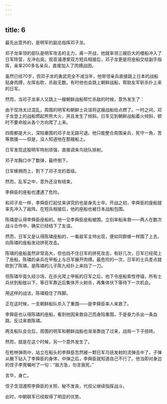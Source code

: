 ```yaml
---
---
---
```

title: 6
---



最先出意外的，是明军的副总指挥邓子龙。

邓子龙率领的部队是明军攻击的主力，甫一开战，他就率领三艘巨大的楼船冲入了日军阵营，左冲右突。观音浦港里双方短兵相接后，邓子龙更是将座船交给副手指挥，亲率200多名亲兵，直接加入了肉搏战团。

虽然已经70岁，但邓子龙的勇武完全不减当年，他带领亲兵直接跳上日本的战船贴身肉搏，左挥右砍，杀敌无数。有时他也会跳上朝鲜战船，帮助友军斩杀扑上来的日军。

然而，当邓子龙率人又跳上一艘朝鲜战船帮忙杀敌的时候，意外发生了：

由于现场太过混乱，周围的明军和朝鲜士兵误将这艘战船给点燃了。一时之间，邓子龙登上的战船燃起熊熊大火，并且发生了倾斜。日军见到朝鲜战船着火倾斜，顿时不要命般从各个方向爬了上来。

四周都是大火，深陷重围的邓子龙无路可退。他只能整合周围亲兵，死守一角，苦等救援——但是，没人知道他在那艘船上。

日军发现这股明军特别顽强，直接调来鸟铳队排射。

邓子龙胸口中了数弹，最终倒下。

日军蜂拥而上，割下了邓子龙的首级。

然而，乱军之中，意外还没有结束。

李舜臣的座船也遭遇了危险。

和邓子龙一样，李舜臣打起仗来讲究的也是身先士卒。开战之初，李舜臣的座船就率先冲入了敌阵。在短兵相接后，他的座船也被日本战船包围。

陈璘是认得李舜臣座船的。他一见李舜臣座船被围，立刻率船来救——两人在数次战斗合作中，确实已经结下了友谊。

然而，日军又是认得陈璘座船的，一看敌军主帅出现，便如同群蜂一样围了上去，向陈璘的座船发动拼死攻击。

陈璘的座船虽然非常高大，但也挡不住日军的拼死攻击，有好几次，日军已经爬上了座船，陈璘的亲兵在甲板上与日军展开肉搏。最危险的一次，日军的士兵差点就砍到了陈璘，是陈璘的儿子陈九经扑上来挡了一刀。

但陈璘毕竟久经沙场，在杀光爬上甲板的日军之后，他下令座船索性停锚，所有士兵伏到船舷以下，等日军靠近后集体开火射杀，再集体伏下等待下一次机会。

用这样的战法，陈璘稳住了阵脚。

正在这时候，一支朝鲜船队杀入了重围——是李舜臣率人来救了。

李舜臣也认得陈璘的座船，看到他因来救自己而身陷重围，于是奋力杀出一条血路，反过来救陈璘。

两支船队会合后，周围的明军和朝鲜战船也渐渐靠拢了过来，战局一下子扭转。

然而，就是在这个时候，另一个意外发生了。

在枪林弹雨中，站立在船头的李舜臣忽然被一颗日军鸟铳发射的流弹击中了。子弹从腋下钻入了李舜臣的身体，中弹之后，李舜臣就知道自己不行了。他当即对身边的侄子李莞嘱咐了一句：“敌方急，勿言我死。”

言毕，身亡。

侄子含泪遵照李舜臣的关照，秘不发丧，代叔父继续指挥战斗。

此时，中朝联军已经取得了明显的优势。